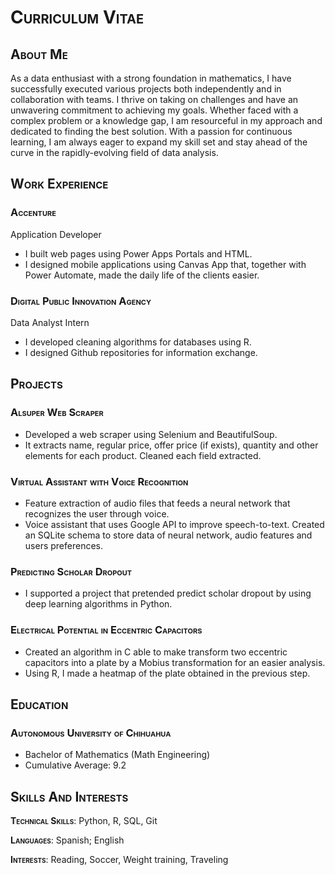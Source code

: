 # [Curriculum Vitae]{.smallcaps}

## [About Me]{.smallcaps}

As a data enthusiast with a strong foundation in mathematics, I have successfully executed various projects both independently and in collaboration with teams. I thrive on taking on challenges and have an unwavering commitment to achieving my goals. Whether faced with a complex problem or a knowledge gap, I am resourceful in my approach and dedicated to finding the best solution. With a passion for continuous learning, I am always eager to expand my skill set and stay ahead of the curve in the rapidly-evolving field of data analysis.

## [Work Experience]{.smallcaps}

### [Accenture]{.smallcaps}

Application Developer

-   I built web pages using Power Apps Portals and HTML.
-   I designed mobile applications using Canvas App that, together with Power Automate, made the daily life of the clients easier.

### [Digital Public Innovation Agency]{.smallcaps}

Data Analyst Intern

-   I developed cleaning algorithms for databases using R.
-   I designed Github repositories for information exchange.

## [Projects]{.smallcaps}

### [Alsuper Web Scraper]{.smallcaps}

-   Developed a web scraper using Selenium and BeautifulSoup.
-   It extracts name, regular price, offer price (if exists), quantity and other elements for each product.
    Cleaned each field extracted.

### [Virtual Assistant with Voice Recognition]{.smallcaps}

-   Feature extraction of audio files that feeds a neural network that recognizes the user through voice.
-   Voice assistant that uses Google API to improve speech-to-text.
    Created an SQLite schema to store data of neural network, audio features and users preferences.

### [Predicting Scholar Dropout]{.smallcaps}

-   I supported a project that pretended predict scholar dropout by using deep learning algorithms in Python.

### [Electrical Potential in Eccentric Capacitors]{.smallcaps}

-   Created an algorithm in C able to make transform two eccentric capacitors into a plate by a Mobius transformation for an easier analysis.
-   Using R, I made a heatmap of the plate obtained in the previous step.

## [Education]{.smallcaps}

### [Autonomous University of Chihuahua]{.smallcaps}

-   Bachelor of Mathematics (Math Engineering)
-   Cumulative Average: 9.2

## [Skills And Interests]{.smallcaps}

[**Technical Skills**]{.smallcaps}: Python, R, SQL, Git

[**Languages**]{.smallcaps}: Spanish; English

[**Interests**]{.smallcaps}: Reading, Soccer, Weight training, Traveling
